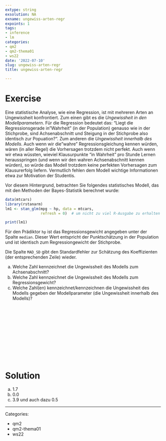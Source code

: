 ```yaml
---
extype: string
exsolution: NA
exname: ungewiss-arten-regr
expoints: 1
tags:
- inference
- lm
categories:
- qm2
- qm2-thema01
- ws22
date: '2022-07-10'
slug: ungewiss-arten-regr
title: ungewiss-arten-regr

---
```



# Exercise


Eine statistische Analyse, wie eine Regression, ist mit mehreren Arten an Ungewissheit konfrontiert. Zum einen gibt es die *Ungewissheit in den Modellparametern*. Für die Regression bedeutet das: "Liegt die Regressionsgerade in "Wahrheit" (in der Population) genauso wie in der Stichprobe, sind Achsenabschnitt und Steigung in der Stichprobe also identisch zur Popuation?". Zum anderen die *Ungewissheit innerhalb des Modells*. Auch wenn wir die "wahre" Regressionsgleichung kennen würden, wären (in aller Regel) die Vorhersagen trotzdem nicht perfekt. Auch wenn wir etwa wüssten, wieviel Klausurpunkte "in Wahrheit" pro Stunde Lernen herausspringen (und wenn wir den wahren Achsenabschnitt kennen würden), so würde das Modell trotzdem keine perfekten Vorhersagen zum Klausurerfolg liefern. Vermutlich fehlen dem Modell wichtige Informationen etwa zur Motivation der Studentis.

Vor diesem Hintergrund, betrachten Sie folgendes statistisches Modell,
das mit den Methoden der Bayes-Statistik berechnet wurde:

```r
data(mtcars) 
library(rstanarm) 
lm1 <- stan_glm(mpg ~ hp, data = mtcars,
                refresh = 0)  # um nicht zu viel R-Ausgabe zu erhalten

print(lm1)
```


Für den Prädiktor `hp` ist das Regressionsgewicht angegeben unter der Spalte `median`.
Dieser Wert entspricht der Punktschätzung in der Population und ist identisch zum Regressiongewicht der Stichprobe.

Die Spalte `MAD_SD` gibt den Standardfehler zur Schätzung des Koeffizienten (der entsprechenden Zeile) wieder.  


a) Welche Zahl kennzeichnet die Ungewissheit des Modells zum Achsenabschnitt?
b) Welche Zahl kennzeichnet die Ungewissheit des Modells zum Regressionsgewicht?
c) Welche Zahl(en) kennzeichnet/kennzeichnen die Ungewissheit des Modells gegeben der Modellparameter (die Ungewissheit innerhalb des Modells)?




</br>
</br>
</br>
</br>
</br>
</br>
</br>
</br>
</br>
</br>

# Solution

a) 1.7
b) 0.0
c) 3.9 und auch dazu 0.5





---

Categories: 

- qm2
- qm2-thema01
- ws22

